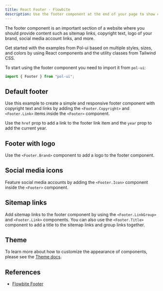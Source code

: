 ```yaml
---
title: React Footer - Flowbite
description: Use the footer component at the end of your page to show content such as sitemap links, brand logo, social icons and more using React and Tailwind CSS
---
```


The footer component is an important section of a website where you should provide content such as sitemap links, copyright text, logo of your brand, social media account links, and more.

Get started with the examples from Pol-ui based on multiple styles, sizes, and colors by using React components and the utility classes from Tailwind CSS.

To start using the footer component you need to import it from `pol-ui`:

```jsx
import { Footer } from "pol-ui";
```

## Default footer

Use this example to create a simple and responsive footer component with copyright text and links by adding the `<Footer.Copyright>` and `<Footer.Link>` items inside the `<Footer>` component.

Use the `href` prop to add a link to the footer link item and the `year` prop to add the current year.

<Example name="footer.root" />

## Footer with logo

Use the `<Footer.Brand>` component to add a logo to the footer component.

<Example name="footer.withLogo" />

## Social media icons

Feature social media accounts by adding the `<Footer.Icon>` component inside the `<Footer>` component.

<Example name="footer.socialMediaIcons" />

## Sitemap links

Add sitemap links to the footer component by using the `<Footer.LinkGroup>` and `<Footer.Link>` components. You can also use the `<Footer.Title>` component to add a title to the sitemap links and group links together.

<Example name="footer.sitemapLinks" />

## Theme

To learn more about how to customize the appearance of components, please see the [Theme docs](/docs/customize/theme).

<Theme name="footer" />

## References

- [Flowbite Footer](https://flowbite.com/docs/components/footer/)
